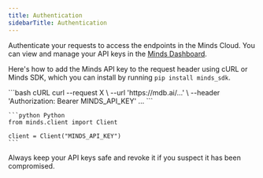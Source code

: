 ```yaml
---
title: Authentication
sidebarTitle: Authentication
---
```


Authenticate your requests to access the endpoints in the Minds Cloud. You can view and manage your API keys in the [Minds Dashboard](https://mdb.ai/apiKeys).

Here's how to add the Minds API key to the request header using cURL or Minds SDK, which you can install by running `pip install minds_sdk`.

<CodeGroup>
    ```bash cURL
    curl --request X \
    --url 'https://mdb.ai/...' \
    --header 'Authorization: Bearer MINDS_API_KEY'
    ...
    ```

    ```python Python
    from minds.client import Client

    client = Client("MINDS_API_KEY")
    ```
</CodeGroup>

Always keep your API keys safe and revoke it if you suspect it has been compromised.
